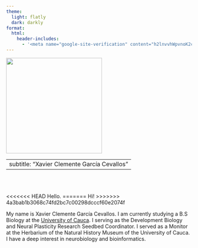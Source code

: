 ```yaml
---
theme:
  light: flatly
  dark: darkly
format:
  html:
    header-includes:
      - '<meta name="google-site-verification" content="h2lnvvhWpvnoK2cNWm9_9bdMCOZDnfvi_dNeRIm9GGM" />'
---
```


::::: {layout-ncol="2"}
::: left
![](images/xavier.jpg){width="260"}
:::

::: right
---
subtitle: "Xavier Clemente García Cevallos"
---

<br> <br>

<<<<<<< HEAD
Hello.
=======
Hi!
>>>>>>> 4a3bab1b3068c74fd2bc7c00298dcccf60e2074f

My name is Xavier Clemente García Cevallos. I am currently studying a B.S Biology at the [University of Cauca](https://www.unicauca.edu.co/). I serving as the Development Biology and Neural Plasticity Research Seedbed Coordinator. I served as a Monitor at the Herbarium of the Natural History Museum of the University of Cauca. I have a deep interest in neurobiology and bioinformatics.
:::
:::::
